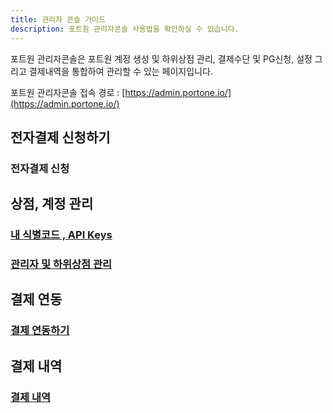 ```yaml
---
title: 관리자 콘솔 가이드
description: 포트원 관리자콘솔 사용법을 확인하실 수 있습니다.
---
```


포트원 관리자콘솔은 포트원 계정 생성 및 하위상점 관리, 결제수단 및 PG신청, 설정 그리고 결제내역을 통합하여 관리할 수 있는 페이지입니다.

포트원 관리자콘솔 접속 경로 : [https://admin.portone.io/](https://admin.portone.io/)

## 전자결제 신청하기

### 전자결제 신청 <a href="#https-app.gitbook.com-o-nad6nqi7lne1tgdy19od-s-wwx2hlvrzlzrxeh1aacf-changes-lfaibcsawqojm8cjjpb8-und" id="https-app.gitbook.com-o-nad6nqi7lne1tgdy19od-s-wwx2hlvrzlzrxeh1aacf-changes-lfaibcsawqojm8cjjpb8-und"></a>

## 상점, 계정 관리

### [내 식별코드 , API Keys](api-keys) <a href="#https-app.gitbook.com-o-nad6nqi7lne1tgdy19od-s-wwx2hlvrzlzrxeh1aacf-changes-lfaibcsawqojm8cjjpb8-und" id="https-app.gitbook.com-o-nad6nqi7lne1tgdy19od-s-wwx2hlvrzlzrxeh1aacf-changes-lfaibcsawqojm8cjjpb8-und"></a>

### [관리자 및 하위상점 관리](account)

## 결제 연동

### [결제 연동하기](connect)

## 결제 내역

### [결제 내역](list)
